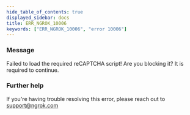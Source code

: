 ```yaml
---
hide_table_of_contents: true
displayed_sidebar: docs
title: ERR_NGROK_10006
keywords: ["ERR_NGROK_10006", "error 10006"]
---
```


### Message

Failed to load the required reCAPTCHA script! Are you blocking it? It is required to continue.

### Further help

If you're having trouble resolving this error, please reach out to [support@ngrok.com](mailto:support@ngrok.com?subject=Help%20with%20ERR_NGROK_10006)
